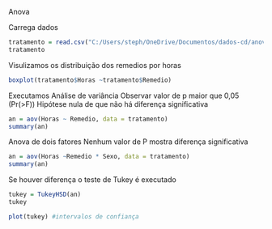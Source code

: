 Anova

Carrega dados
```r
tratamento = read.csv("C:/Users/steph/OneDrive/Documentos/dados-cd/anova.csv", sep = ";")
tratamento
```
Visulizamos os distribuição dos remedios por horas
```r
boxplot(tratamento$Horas ~tratamento$Remedio)
```

Executamos Análise de variância
Observar valor de p maior que 0,05 (Pr(>F))
Hipótese nula de que não há diferença significativa
```r
an = aov(Horas ~ Remedio, data = tratamento)
summary(an)
```
Anova de dois fatores
Nenhum valor de P mostra diferença significativa
```r
an = aov(Horas ~Remedio * Sexo, data = tratamento)
summary(an)
```
Se houver diferença o teste de Tukey é executado
```r
tukey = TukeyHSD(an)
tukey
```
```r
plot(tukey) #intervalos de confiança
```











